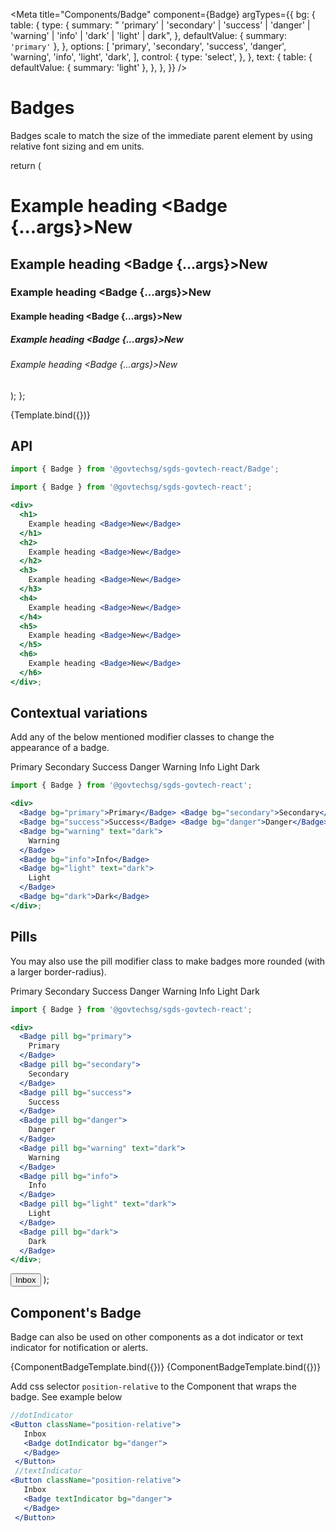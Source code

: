 
<Meta
  title="Components/Badge"
  component={Badge}
  argTypes={{
    bg: {
      table: {
        type: {
          summary:
            " 'primary' | 'secondary' | 'success' | 'danger' | 'warning' | 'info' | 'dark' | 'light' | dark",
        },
        defaultValue: { summary: `'primary'` },
      },
      options: [
        'primary',
        'secondary',
        'success',
        'danger',
        'warning',
        'info',
        'light',
        'dark',
      ],
      control: {
        type: 'select',
      },
    },
    text: {
      table: {
        defaultValue: { summary: 'light' },
      },
    },
  }}
/>

# Badges

Badges scale to match the size of the immediate parent element by using relative font sizing and em units.

  return (
    <div>
      <h1>
        Example heading <Badge {...args}>New</Badge>
      </h1>
      <h2>
        Example heading <Badge {...args}>New</Badge>
      </h2>
      <h3>
        Example heading <Badge {...args}>New</Badge>
      </h3>
      <h4>
        Example heading <Badge {...args}>New</Badge>
      </h4>
      <h5>
        Example heading <Badge {...args}>New</Badge>
      </h5>
      <h6>
        Example heading <Badge {...args}>New</Badge>
      </h6>
    </div>
  );
};

<Canvas>
  <Story name="Badge">{Template.bind({})}</Story>
</Canvas>

## API

```jsx
import { Badge } from '@govtechsg/sgds-govtech-react/Badge'; 
```

<ArgsTable story="Badge" />

```jsx
import { Badge } from '@govtechsg/sgds-govtech-react';

<div>
  <h1>
    Example heading <Badge>New</Badge>
  </h1>
  <h2>
    Example heading <Badge>New</Badge>
  </h2>
  <h3>
    Example heading <Badge>New</Badge>
  </h3>
  <h4>
    Example heading <Badge>New</Badge>
  </h4>
  <h5>
    Example heading <Badge>New</Badge>
  </h5>
  <h6>
    Example heading <Badge>New</Badge>
  </h6>
</div>;
```

## Contextual variations

Add any of the below mentioned modifier classes to change the appearance of a badge.

<Canvas>
  <Story name="Contextual Variations">
    <div>
      <Badge bg="primary">Primary</Badge>
      <Badge bg="secondary">Secondary</Badge>
      <Badge bg="success">Success</Badge> <Badge bg="danger">Danger</Badge>
      <Badge bg="warning" text="dark">
        Warning
      </Badge>
      <Badge bg="info">Info</Badge>
      <Badge bg="light" text="dark">
        Light
      </Badge>
      <Badge bg="dark">Dark</Badge>
    </div>
  </Story>
</Canvas>

```jsx
import { Badge } from '@govtechsg/sgds-govtech-react';

<div>
  <Badge bg="primary">Primary</Badge> <Badge bg="secondary">Secondary</Badge>
  <Badge bg="success">Success</Badge> <Badge bg="danger">Danger</Badge>
  <Badge bg="warning" text="dark">
    Warning
  </Badge>
  <Badge bg="info">Info</Badge>
  <Badge bg="light" text="dark">
    Light
  </Badge>
  <Badge bg="dark">Dark</Badge>
</div>;
```

## Pills

You may also use the pill modifier class to make badges more rounded (with a larger border-radius).

<Canvas>
  <Story name="Pills">
    <div>
      <Badge pill bg="primary">
        Primary
      </Badge>
      <Badge pill bg="secondary">
        Secondary
      </Badge>
      <Badge pill bg="success">
        Success
      </Badge>
      <Badge pill bg="danger">
        Danger
      </Badge>
      <Badge pill bg="warning" text="dark">
        Warning
      </Badge>
      <Badge pill bg="info">
        Info
      </Badge>
      <Badge pill bg="light" text="dark">
        Light
      </Badge>
      <Badge pill bg="dark">
        Dark
      </Badge>
    </div>
  </Story>
</Canvas>

```jsx
import { Badge } from '@govtechsg/sgds-govtech-react';

<div>
  <Badge pill bg="primary">
    Primary
  </Badge>
  <Badge pill bg="secondary">
    Secondary
  </Badge>
  <Badge pill bg="success">
    Success
  </Badge>
  <Badge pill bg="danger">
    Danger
  </Badge>
  <Badge pill bg="warning" text="dark">
    Warning
  </Badge>
  <Badge pill bg="info">
    Info
  </Badge>
  <Badge pill bg="light" text="dark">
    Light
  </Badge>
  <Badge pill bg="dark">
    Dark
  </Badge>
</div>;
```

  <Button className="position-relative">
    Inbox
    <Badge {...args}></Badge>
  </Button>
);

## Component's Badge

Badge can also be used on other components as a dot indicator or text indicator for notification or alerts.

<Canvas>
  <Story
    name="Components Badge - dotIndicator"
    args={{ dotIndicator: true, bg: 'danger' }}
  >
    {ComponentBadgeTemplate.bind({})}
  </Story>
  <Story
    name="Components Badge - textIndicator"
    args={{ textIndicator: true, bg: 'danger', children: '99+' }}
  >
    {ComponentBadgeTemplate.bind({})}
  </Story>
</Canvas>

Add css selector `position-relative` to the Component that wraps the badge. See example below

```jsx
//dotIndicator
<Button className="position-relative">
   Inbox
   <Badge dotIndicator bg="danger">
   </Badge>
 </Button>
 //textIndicator
<Button className="position-relative">
   Inbox
   <Badge textIndicator bg="danger">
   </Badge>
 </Button>
```
